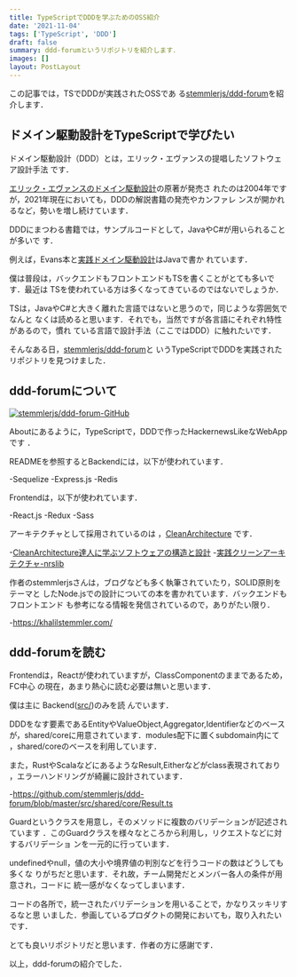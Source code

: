 ```yaml
---
title: TypeScriptでDDDを学ぶためのOSS紹介
date: '2021-11-04'
tags: ['TypeScript', 'DDD']
draft: false
summary: ddd-forumというリポジトリを紹介します．
images: []
layout: PostLayout
---
```


この記事では，TSでDDDが実践されたOSSであ
る[stemmlerjs/ddd-forum](https://github.com/stemmlerjs/ddd-forum)を紹介します．

## ドメイン駆動設計をTypeScriptで学びたい

ドメイン駆動設計（DDD）とは，エリック・エヴァンスの提唱したソフトウェア設計手法
です．

[エリック・エヴァンスのドメイン駆動設計](https://amzn.to/2OXmUeV)の原著が発売さ
れたのは2004年ですが，2021年現在においても，DDDの解説書籍の発売やカンファレ
ンスが開かれるなど，勢いを増し続けています．

DDDにまつわる書籍では，サンプルコードとして，JavaやC#が用いられることが多いで
す．

例えば，Evans本と[実践ドメイン駆動設計](https://amzn.to/3agF3vS)はJavaで書か
れています．

僕は普段は，バックエンドもフロントエンドもTSを書くことがとても多いです．最近は
TSを使われている方は多くなってきているのではないでしょうか．

TSは，JavaやC#と大きく離れた言語ではないと思うので，同じような雰囲気でなんと
なくは読めると思います．それでも，当然ですが各言語にそれぞれ特性があるので，慣れ
ている言語で設計手法（ここではDDD）に触れたいです．

そんなある日，[stemmlerjs/ddd-forum](https://github.com/stemmlerjs/ddd-forum)と
いうTypeScriptでDDDを実践されたリポジトリを見つけました．

## ddd-forumについて

[![stemmlerjs/ddd-forum-GitHub](https://gh-card.dev/repos/stemmlerjs/ddd-forum.svg)](https://github.com/stemmlerjs/ddd-forum)

Aboutにあるように，TypeScriptで，DDDで作ったHackernewsLikeなWebAppです
．

READMEを参照するとBackendには，以下が使われています．

-Sequelize
-Express.js
-Redis

Frontendは，以下が使われています．

-React.js
-Redux
-Sass

アーキテクチャとして採用されているのは
，[CleanArchitecture](https://blog.cleancoder.com/uncle-bob/2012/08/13/the-clean-architecture.html)
です．

-[CleanArchitecture達人に学ぶソフトウェアの構造と設計](https://amzn.to/3C78uw4)
-[実践クリーンアーキテクチャ-nrslib](https://nrslib.com/clean-architecture/)

作者のstemmlerjsさんは，ブログなども多く執筆されていたり，SOLID原則をテーマと
したNode.jsでの設計についての本を書かれています．バックエンドもフロントエンド
も参考になる情報を発信されているので，ありがたい限り．

-https://khalilstemmler.com/

## ddd-forumを読む

Frontendは，Reactが使われていますが，ClassComponentのままであるため，FC中心
の現在，あまり熱心に読む必要は無いと思います．

僕は主に
Backend([src/](https://github.com/stemmlerjs/ddd-forum/tree/master/src))のみを読
んでいます．

DDDをなす要素であるEntityやValueObject,Aggregator,Identifierなどのベース
が，shared/coreに用意されています．modules配下に置くsubdomain内にて
，shared/coreのベースを利用しています．

また，RustやScalaなどにあるようなResult,Eitherなどがclass表現されており
，エラーハンドリングが綺麗に設計されています．

-https://github.com/stemmlerjs/ddd-forum/blob/master/src/shared/core/Result.ts

Guardというクラスを用意し，そのメソッドに複数のバリデーションが記述されています
．このGuardクラスを様々なところから利用し，リクエストなどに対するバリデーショ
ンを一元的に行っています．

undefinedやnull，値の大小や境界値の判別などを行うコードの数はどうしても多くな
りがちだと思います．それ故，チーム開発だとメンバー各人の条件が用意され，コードに
統一感がなくなってしまいます．

コードの各所で，統一されたバリデーションを用いることで，かなりスッキリするなと思
いました．参画しているプロダクトの開発においても，取り入れたいです．

とても良いリポジトリだと思います．作者の方に感謝です．

以上，ddd-forumの紹介でした．
